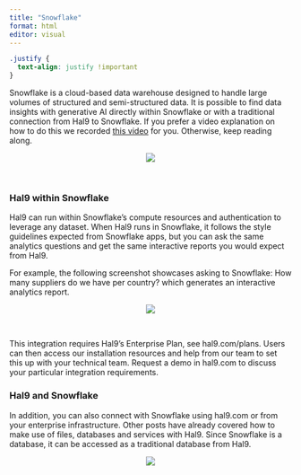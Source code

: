 ```yaml
---
title: "Snowflake"
format: html
editor: visual
---
```


```css
.justify {
  text-align: justify !important
}
```

Snowflake is a cloud-based data warehouse designed to handle large volumes of structured and semi-structured data. It is possible to find data insights with generative AI directly within Snowflake or with a traditional connection from Hal9 to Snowflake. If you prefer a video explanation on how to do this we recorded [this video](https://www.youtube.com/watch?v=cc1eRIYXOEw) for you. Otherwise, keep reading along.

<center><img src="Images/snowflake.png" style="max-width: 70%"/></center>
<br>

### Hal9 within Snowflake

Hal9 can run within Snowflake's compute resources and authentication to leverage any dataset. When Hal9 runs in Snowflake, it follows the style guidelines expected from Snowflake apps, but you can ask the same analytics questions and get the same interactive reports you would expect from Hal9.

For example, the following screenshot showcases asking to Snowflake: How many suppliers do we have per country? which generates an interactive analytics report.

<center><img src="Images/snowflake_example.png" style="max-width: 70%"/></center>
<br>

This integration requires Hal9's Enterprise Plan, see hal9.com/plans. Users can then access our installation resources and help from our team to set this up with your technical team. Request a demo in hal9.com to discuss your particular integration requirements.

### Hal9 and Snowflake

In addition, you can also connect with Snowflake using hal9.com or from your enterprise infrastructure. Other posts have already covered how to make use of files, databases and services with Hal9. Since Snowflake is a database, it can be accessed as a traditional database from Hal9.

<center><img src="Images/snowflake_example2.png" style="max-width: 70%"/></center>
<br>
